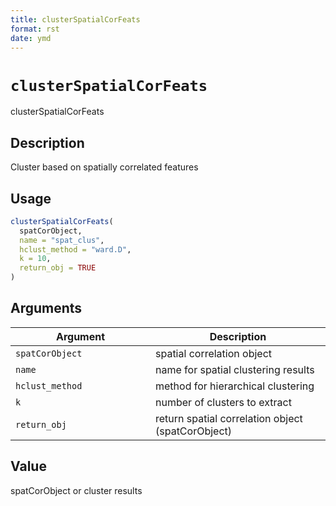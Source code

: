 ```yaml
--- 
title: clusterSpatialCorFeats 
format: rst 
date: ymd 
--- 
```

# `clusterSpatialCorFeats`

clusterSpatialCorFeats


## Description

Cluster based on spatially correlated features


## Usage

```r
clusterSpatialCorFeats(
  spatCorObject,
  name = "spat_clus",
  hclust_method = "ward.D",
  k = 10,
  return_obj = TRUE
)
```


## Arguments

Argument      |Description
------------- |----------------
`spatCorObject`     |     spatial correlation object
`name`     |     name for spatial clustering results
`hclust_method`     |     method for hierarchical clustering
`k`     |     number of clusters to extract
`return_obj`     |     return spatial correlation object (spatCorObject)


## Value

spatCorObject or cluster results


